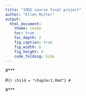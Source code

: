 ```yaml
---
title: "IODS course final project"
author: "Ellen Mutter"
output:
  html_document:
    theme: cosmo
    toc: true
    toc_depth: 2
    fig_caption: true
    fig_width: 6
    fig_height: 4
    code_folding: hide
---
```


#***
  
#```{r child = "chapter1.Rmd"}
#```
  
#***